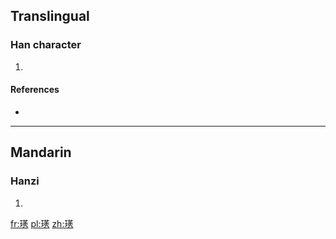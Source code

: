 ==Translingual==

===Han character===
{{Han char|rn=96|rad=玉|as=11|sn=15|four=|canj=一土廿竹尸 (MGTHS)}}

# {{defn|Han|sort=玉11}}

====References====
* {{Han ref|kx=0741.270|dkj=21223|dj=1151.010|hdz=21134.060|uh=7493|ud=29843}}

----

==Mandarin==

===Hanzi===
{{cmn-hanzi|pin=[[xiòu]] ([[xiou4]])|wg=<sup>4</sup>}}

# {{defn|lang=cmn|sort=玉11}}

[[fr:璓]]
[[pl:璓]]
[[zh:璓]]